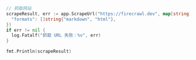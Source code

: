 ```go Go（编程语言）
// 抓取网站
scrapeResult, err := app.ScrapeUrl("https://firecrawl.dev", map[string]any{
  "formats": []string{"markdown", "html"},
})
if err != nil {
  log.Fatalf("抓取 URL 失败：%v", err)
}

fmt.Println(scrapeResult)
```
